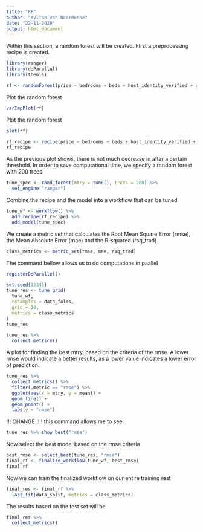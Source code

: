 ```yaml
---
title: "RF"
author: "Kylian van Noordenne"
date: "22-11-2020"
output: html_document
---
```


Within this section, a random forest will be created. FIrst a preprocessing recipe is created. 

```r
library(ranger)
library(doParallel)
library(themis)
```

```r
rf <- randomForest(price ~ bedrooms + beds + host_identity_verified + guests_included + extra_people + pool, data = data_train)

```

Plot the random forest
```r
varImpPlot(rf)
```


Plot the random forest
```r
plot(rf)
```


```r
rf_recipe <- recipe(price ~ bedrooms + beds + host_identity_verified + guests_included + extra_people + pool, data = data_train) 
rf_recipe
```

As the previous plot shows, there is not much decrease in after a certain threshold. In order to save computational time, we 
specify a random forest with 200 trees
```r
tune_spec <- rand_forest(mtry = tune(), trees = 200) %>%
  set_engine("ranger")
```

Combine the recipe and the model into a workflow that can be tuned

```r
tune_wf <- workflow() %>%
  add_recipe(rf_recipe) %>%
  add_model(tune_spec)
```

We create a metric set that calculates the Root Mean Square Error (rmse), the Mean Absolute Error (mae) and the R-squared (rsq_trad)
```r
class_metrics <- metric_set(rmse, mae, rsq_trad)
```

The command bellow allows us to do computations in paallel
```r
registerDoParallel()
```

```r
set.seed(12345)
tune_res <- tune_grid(
  tune_wf,
  resamples = data_folds,
  grid = 10,
  metrics = class_metrics
)
tune_res
```

```r
tune_res %>%
  collect_metrics()
```
A plot for finding the best mtry, based on the criteria of the rmse. A lower rmse would indicate a better results, as a lower value indicates a lower error of prediction. 
```r
tune_res %>%
  collect_metrics() %>%
  filter(.metric == "rmse") %>% 
  ggplot(aes(x = mtry, y = mean)) +
  geom_line() +
  geom_point() +
  labs(y = "rmse")
```

!!! CHANGE !!!! this command allows me to see 
```r
tune_res %>% show_best("rmse")
```
Now select the best model based on the rmse criteria
```r
best_rmse <- select_best(tune_res, "rmse")
final_rf <- finalize_workflow(tune_wf, best_rmse)
final_rf
```

Now we can train the finalized workflow on our entire training rest
```r
final_res <- final_rf %>%
  last_fit(data_split, metrics = class_metrics)
```

The results based on the test set will be 
```r
final_res %>%
  collect_metrics()
```

```r

```

```r

```
